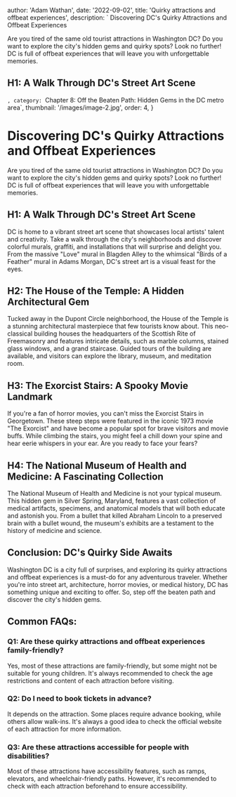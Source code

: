 
  author: 'Adam Wathan',
  date: '2022-09-02',
  title: 'Quirky attractions and offbeat experiences',
  description: ` Discovering DC's Quirky Attractions and Offbeat Experiences

Are you tired of the same old tourist attractions in Washington DC? Do you want to explore the city's hidden gems and quirky spots? Look no further! DC is full of offbeat experiences that will leave you with unforgettable memories.

## H1: A Walk Through DC's Street Art Scene

`,
  category: `Chapter 8: Off the Beaten Path: Hidden Gems in the DC metro area`,
  thumbnail: '/images/image-2.jpg',
  order: 4,
}

        

# Discovering DC's Quirky Attractions and Offbeat Experiences

Are you tired of the same old tourist attractions in Washington DC? Do you want to explore the city's hidden gems and quirky spots? Look no further! DC is full of offbeat experiences that will leave you with unforgettable memories.

## H1: A Walk Through DC's Street Art Scene

DC is home to a vibrant street art scene that showcases local artists' talent and creativity. Take a walk through the city's neighborhoods and discover colorful murals, graffiti, and installations that will surprise and delight you. From the massive "Love" mural in Blagden Alley to the whimsical "Birds of a Feather" mural in Adams Morgan, DC's street art is a visual feast for the eyes.

## H2: The House of the Temple: A Hidden Architectural Gem

Tucked away in the Dupont Circle neighborhood, the House of the Temple is a stunning architectural masterpiece that few tourists know about. This neo-classical building houses the headquarters of the Scottish Rite of Freemasonry and features intricate details, such as marble columns, stained glass windows, and a grand staircase. Guided tours of the building are available, and visitors can explore the library, museum, and meditation room.

## H3: The Exorcist Stairs: A Spooky Movie Landmark

If you're a fan of horror movies, you can't miss the Exorcist Stairs in Georgetown. These steep steps were featured in the iconic 1973 movie "The Exorcist" and have become a popular spot for brave visitors and movie buffs. While climbing the stairs, you might feel a chill down your spine and hear eerie whispers in your ear. Are you ready to face your fears?

## H4: The National Museum of Health and Medicine: A Fascinating Collection

The National Museum of Health and Medicine is not your typical museum. This hidden gem in Silver Spring, Maryland, features a vast collection of medical artifacts, specimens, and anatomical models that will both educate and astonish you. From a bullet that killed Abraham Lincoln to a preserved brain with a bullet wound, the museum's exhibits are a testament to the history of medicine and science.

## Conclusion: DC's Quirky Side Awaits

Washington DC is a city full of surprises, and exploring its quirky attractions and offbeat experiences is a must-do for any adventurous traveler. Whether you're into street art, architecture, horror movies, or medical history, DC has something unique and exciting to offer. So, step off the beaten path and discover the city's hidden gems.

## Common FAQs:

### Q1: Are these quirky attractions and offbeat experiences family-friendly?

Yes, most of these attractions are family-friendly, but some might not be suitable for young children. It's always recommended to check the age restrictions and content of each attraction before visiting.

### Q2: Do I need to book tickets in advance?

It depends on the attraction. Some places require advance booking, while others allow walk-ins. It's always a good idea to check the official website of each attraction for more information.

### Q3: Are these attractions accessible for people with disabilities?

Most of these attractions have accessibility features, such as ramps, elevators, and wheelchair-friendly paths. However, it's recommended to check with each attraction beforehand to ensure accessibility.



        
